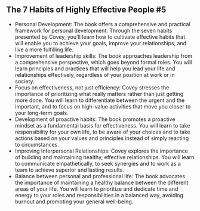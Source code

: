 ## The 7 Habits of Highly Effective People #5

- Personal Development: The book offers a comprehensive and practical framework for personal development. Through the seven habits presented by Covey, you'll learn how to cultivate effective habits that will enable you to achieve your goals, improve your relationships, and live a more fulfilling life.
- Improvement of leadership skills: The book approaches leadership from a comprehensive perspective, which goes beyond formal roles. You will learn principles and practices that will help you lead your life and relationships effectively, regardless of your position at work or in society.
- Focus on effectiveness, not just efficiency: Covey stresses the importance of prioritizing what really matters rather than just getting more done. You will learn to differentiate between the urgent and the important, and to focus on high-value activities that move you closer to your long-term goals.
- Development of proactive habits: The book promotes a proactive mindset as a fundamental basis for effectiveness. You will learn to take responsibility for your own life, to be aware of your choices and to take actions based on your values ​​and principles instead of simply reacting to circumstances.
- Improving Interpersonal Relationships: Covey explores the importance of building and maintaining healthy, effective relationships. You will learn to communicate empathetically, to seek synergies and to work as a team to achieve superior and lasting results.
- Balance between personal and professional life: The book advocates the importance of maintaining a healthy balance between the different areas of your life. You will learn to prioritize and dedicate time and energy to your roles and responsibilities in a balanced way, avoiding burnout and promoting your general well-being.